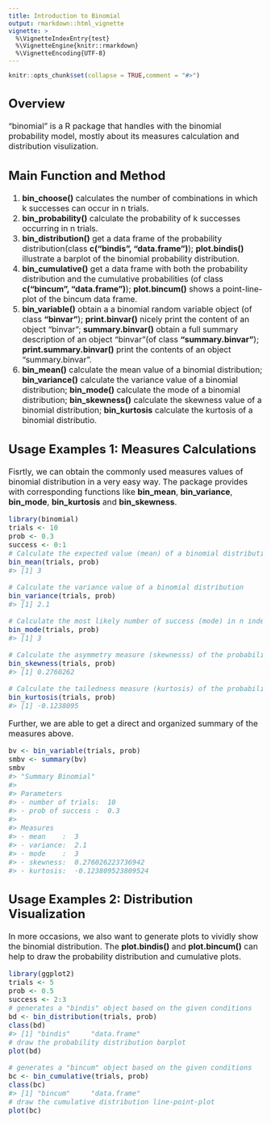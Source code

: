 ```yaml
---
title: Introduction to Binomial
output: rmarkdown::html_vignette
vignette: >
  %\VignetteIndexEntry{test}
  %\VignetteEngine{knitr::rmarkdown}
  %\VignetteEncoding{UTF-8}
---
```


```r
knitr::opts_chunk$set(collapse = TRUE,comment = "#>")
```

 <font size="3"> 
 
## Overview

"binomial" is a R package that handles with the binomial probability model, mostly about its measures calculation and distribution visulization.

## Main Function and Method

1. **bin_choose()**  calculates the number of combinations in which k successes can occur in n trials.
2. **bin_probability()** calculate the probability of k successes occurring in n trials.
3. **bin_distribution()** get a data frame of the probability distribution(class **c("bindis", "data.frame")**); **plot.bindis()** illustrate a barplot of the binomial probability distribution.
4. **bin_cumulative()** get a data frame with both the probability distribution and the cumulative probabilities (of class **c("bincum", "data.frame")**); **plot.bincum()** shows a point-line-plot of the bincum data frame.
5. **bin_variable()** obtain a a binomial random variable object (of class **"binvar"**); **print.binvar()** nicely print the content of an object "binvar"; **summary.binvar()** obtain a full summary description of an object "binvar"(of class **"summary.binvar"**); **print.summary.binvar()** print the contents of an object "summary.binvar".
6. **bin_mean()** calculate the mean value of a binomial distribution; **bin_variance()** calculate the variance value of a binomial distribution; **bin_mode()** calculate the mode of a binomial distribution; **bin_skewness()** calculate the skewness value of a binomial distribution; **bin_kurtosis** calculate the kurtosis of a binomial distributio.


## Usage Examples 1: Measures Calculations 

Fisrtly,  we can obtain the commonly used measures values of binomial distribution in a very easy way. The package provides with corresponding functions like **bin_mean**, **bin_variance**, **bin_mode**, **bin_kurtosis** and **bin_skewness**.

```r
library(binomial)
trials <- 10
prob <- 0.3
success <- 0:1
# Calculate the expected value (mean) of a binomial distribution
bin_mean(trials, prob)
#> [1] 3
```


```r
# Calculate the variance value of a binomial distribution
bin_variance(trials, prob)
#> [1] 2.1
```


```r
# Calculate the most likely number of success (mode) in n independent trials with probability p
bin_mode(trials, prob)
#> [1] 3
```


```r
# Calculate the asymmetry measure (skewnesss) of the probability distribution
bin_skewness(trials, prob)
#> [1] 0.2760262
```


```r
# Calculate the tailedness measure (kurtosis) of the probability distribution
bin_kurtosis(trials, prob)
#> [1] -0.1238095
```

Further, we are able to get a direct and organized summary of the measures above.

```r
bv <- bin_variable(trials, prob)
smbv <- summary(bv)
smbv
#> "Summary Binomial"
#> 
#> Parameters
#> - number of trials:  10 
#> - prob of success :  0.3 
#> 
#> Measures
#> - mean    :  3 
#> - variance:  2.1 
#> - mode    :  3 
#> - skewness:  0.276026223736942 
#> - kurtosis:  -0.123809523809524
```

## Usage Examples 2: Distribution Visualization
In more occasions, we also want to generate plots to vividly show the binomial distribution. The **plot.bindis()** and **plot.bincum()** can help to draw the probability distribution and cumulative plots.

```r
library(ggplot2)
trials <- 5
prob <- 0.5
success <- 2:3
# generates a "bindis" object based on the given conditions
bd <- bin_distribution(trials, prob)
class(bd)
#> [1] "bindis"     "data.frame"
# draw the probability distribution barplot
plot(bd)
```


```r
# generates a "bincum" object based on the given conditions
bc <- bin_cumulative(trials, prob)
class(bc)
#> [1] "bincum"     "data.frame"
# draw the cumulative distribution line-point-plot
plot(bc)
```

</font> 
